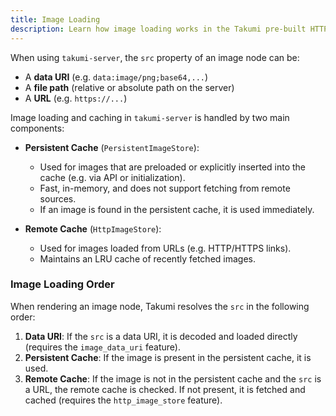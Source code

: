 ```yaml
---
title: Image Loading
description: Learn how image loading works in the Takumi pre-built HTTP server
---
```


When using `takumi-server`, the `src` property of an image node can be:
- A **data URI** (e.g. `data:image/png;base64,...`)
- A **file path** (relative or absolute path on the server)
- A **URL** (e.g. `https://...`)

Image loading and caching in `takumi-server` is handled by two main components:

- **Persistent Cache** (`PersistentImageStore`):
  - Used for images that are preloaded or explicitly inserted into the cache (e.g. via API or initialization).
  - Fast, in-memory, and does not support fetching from remote sources.
  - If an image is found in the persistent cache, it is used immediately.

- **Remote Cache** (`HttpImageStore`):
  - Used for images loaded from URLs (e.g. HTTP/HTTPS links).
  - Maintains an LRU cache of recently fetched images.

### Image Loading Order

When rendering an image node, Takumi resolves the `src` in the following order:
1. **Data URI**: If the `src` is a data URI, it is decoded and loaded directly (requires the `image_data_uri` feature).
2. **Persistent Cache**: If the image is present in the persistent cache, it is used.
3. **Remote Cache**: If the image is not in the persistent cache and the `src` is a URL, the remote cache is checked. If not present, it is fetched and cached (requires the `http_image_store` feature).